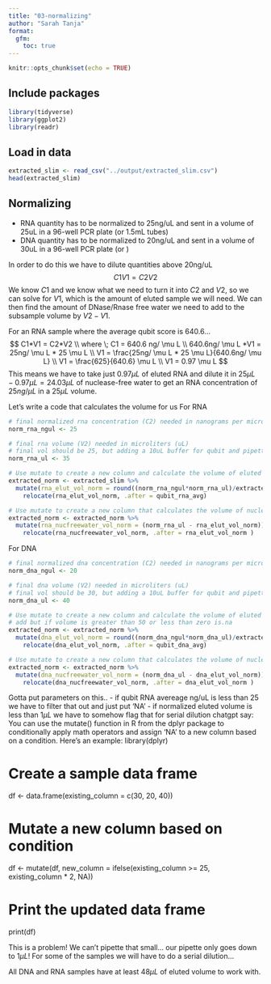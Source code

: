 ```yaml
---
title: "03-normalizing"
author: "Sarah Tanja"
format:
  gfm:
    toc: true
---
```


```r
knitr::opts_chunk$set(echo = TRUE)
```

## Include packages

```r
library(tidyverse)
library(ggplot2)
library(readr)
```

## Load in data

```r
extracted_slim <- read_csv("../output/extracted_slim.csv")
head(extracted_slim)
```

## Normalizing

-   RNA quantity has to be normalized to 25ng/uL and sent in a volume of 25uL in a 96-well PCR plate (or 1.5mL tubes)
-   DNA quantity has to be normalized to 20ng/uL and sent in a volume of 30uL in a 96-well PCR plate (or )

In order to do this we have to dilute quantities above 20ng/uL $$
C1V1 = C2V2
$$ We know $C1$ and we know what we need to turn it into $C2$ and $V2$, so we can solve for $V1$, which is the amount of eluted sample we will need. We can then find the amount of DNase/Rnase free water we need to add to the subsample volume by $V2 - V1$.

For an RNA sample where the average qubit score is 640.6... $$
C1*V1 = C2*V2 \\
where \; C1 = 640.6 ng/ \mu L \\
640.6ng/ \mu L *V1 = 25ng/ \mu L * 25 \mu L \\
V1 =  \frac{25ng/ \mu L * 25 \mu L}{640.6ng/ \mu L} \\
V1 = \frac{625}{640.6} \mu L \\
V1 = 0.97 \mu L
$$ This means we have to take just $0.97 \mu L$ of eluted RNA and dilute it in $25 \mu L - 0.97 \mu L = 24.03 \mu L$ of nuclease-free water to get an RNA concentration of $25 ng /\mu L$ in a $25 \mu L$ volume.

Let's write a code that calculates the volume for us For RNA

```r
# final normalized rna concentration (C2) needed in nanograms per microliter (ng/uL) 
norm_rna_ngul <- 25

# final rna volume (V2) needed in microliters (uL)
# final vol should be 25, but adding a 10uL buffer for qubit and pipetting error
norm_rna_ul <- 35

# Use mutate to create a new column and calculate the volume of eluted RNA in uL needed to normalize RNA concentration to 25ng/uL
extracted_norm <- extracted_slim %>% 
  mutate(rna_elut_vol_norm = round((norm_rna_ngul*norm_rna_ul)/extracted$qubit_rna_avg), digits = 0) %>%
    relocate(rna_elut_vol_norm, .after = qubit_rna_avg)

# Use mutate to create a new column that calculates the volume of nuclease free water needed to add to the eluted RNA to normalize RNA concentration to 25ng/uL in a 25uL volume
extracted_norm <- extracted_norm %>% 
  mutate(rna_nucfreewater_vol_norm = (norm_rna_ul - rna_elut_vol_norm)) %>%
    relocate(rna_nucfreewater_vol_norm, .after = rna_elut_vol_norm )

```

For DNA

```r
# final normalized dna concentration (C2) needed in nanograms per microliter (ng/uL) 
norm_dna_ngul <- 20

# final dna volume (V2) needed in microliters (uL)
# final vol should be 30, but adding a 10uL buffer for qubit and pipetting error
norm_dna_ul <- 40

# Use mutate to create a new column and calculate the volume of eluted RNA in uL needed to normalize RNA concentration to 25ng/uL
# add but if volume is greater than 50 or less than zero is.na
extracted_norm <- extracted_norm %>% 
  mutate(dna_elut_vol_norm = round((norm_dna_ngul*norm_dna_ul)/extracted$qubit_dna_avg), digits = 0) %>%
    relocate(dna_elut_vol_norm, .after = qubit_dna_avg)

# Use mutate to create a new column that calculates the volume of nuclease free water needed to add to the eluted RNA to normalize RNA concentration to 25ng/uL in a 25uL volume
extracted_norm <- extracted_norm %>% 
  mutate(dna_nucfreewater_vol_norm = (norm_dna_ul - dna_elut_vol_norm)) %>%
    relocate(dna_nucfreewater_vol_norm, .after = dna_elut_vol_norm )

```

Gotta put parameters on this.. - if qubit RNA avereage ng/uL is less than 25 we have to filter that out and just put 'NA' - if normalized eluted volume is less than $1 \mu L$ we have to somehow flag that for serial dilution chatgpt say: You can use the mutate() function in R from the dplyr package to conditionally apply math operators and assign 'NA' to a new column based on a condition. Here's an example: library(dplyr)

# Create a sample data frame

df \<- data.frame(existing_column = c(30, 20, 40))

# Mutate a new column based on condition

df \<- mutate(df, new_column = ifelse(existing_column \>= 25, existing_column \* 2, NA))

# Print the updated data frame

print(df)

This is a problem! We can't pipette that small... our pipette only goes down to $1 \mu L$! For some of the samples we will have to do a serial dilution...

All DNA and RNA samples have at least $48 \mu L$ of eluted volume to work with.
